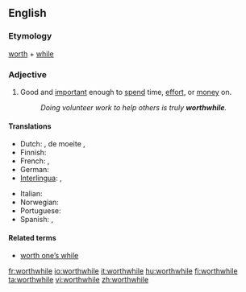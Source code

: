 ==English==

===Etymology===
[[worth]] + [[while]]

{{rfp}}

===Adjective===
{{en-adj}}

# Good and [[important]] enough to [[spend]] time, [[effort]], or [[money]] on.
#: ''Doing volunteer work to help others is truly '''worthwhile'''.''

====Translations====
{{trans-top|good and important enough to spend time, effort, or money on}}
* Dutch: {{t|nl|de}} {{t|nl|moeite}} {{t|nl|lonend}}, de moeite {{t|nl|waard}}, {{t|nl|waardevol}}
* Finnish: {{t|fi|kannattava}}
* French: {{t|fr|de valeur}}, {{t|fr|valant}} {{t|nl|la}} {{t|nl|peine}}
* German: {{t|de|lohnend}}
* [[Interlingua]]: {{t|ia|de valor}}, {{t|ia|que}} {{t|ia|vale}} {{t|ia|le}} {{t|ia|pena}}
{{trans-mid}}
* Italian: {{t|it|che}} {{t|it|vale la pena}}
* Norwegian: {{t|no|umaken verd}}
* Portuguese: {{t|pt|vantajoso}}
* Spanish: {{t|nl|de valor}}, {{t|es|que}} {{t|es|vale}} {{t|es|la}} {{t|es|pena}}
{{trans-bottom}}

====Related terms====
* [[worth one’s while]]

[[fr:worthwhile]]
[[io:worthwhile]]
[[it:worthwhile]]
[[hu:worthwhile]]
[[fi:worthwhile]]
[[ta:worthwhile]]
[[vi:worthwhile]]
[[zh:worthwhile]]